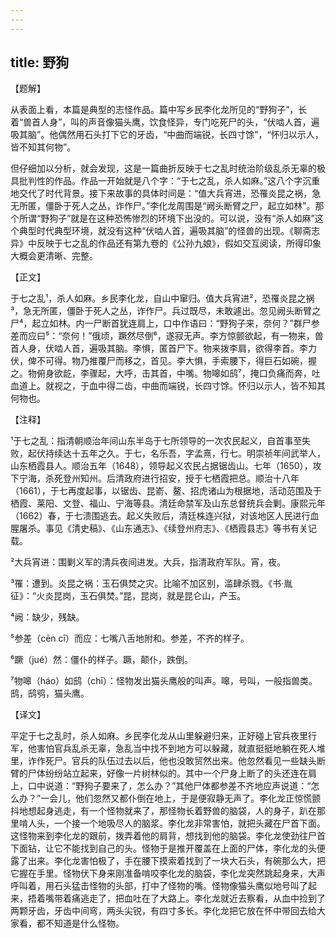 ```yaml
---
---
---
```

title: 野狗
---




【题解】


从表面上看，本篇是典型的志怪作品。篇中写乡民李化龙所见的“野狗子”，长着“兽首人身”，叫的声音像猫头鹰，饮食怪异，专门吃死尸的头，“伏啮人首，遍吸其脑”。他偶然用石头打下它的牙齿，“中曲而端锐，长四寸馀”，“怀归以示人，皆不知其何物”。

但仔细加以分析，就会发现，这是一篇曲折反映于七之乱时统治阶级乱杀无辜的极具批判性的作品。作品一开始就是八个字：“于七之乱，杀人如麻。”这八个字沉重地交代了时代背景。接下来故事的具体时间是：“值大兵宵进，恐罹炎昆之祸，急无所匿，僵卧于死人之丛，诈作尸。”李化龙周围是“阙头断臂之尸，起立如林”。那个所谓“野狗子”就是在这种恐怖惨烈的环境下出没的。可以说，没有“杀人如麻”这个典型时代典型环境，就没有这种“伏啮人首，遍吸其脑”的怪兽的出现。《聊斋志异》中反映于七之乱的作品还有第九卷的《公孙九娘》，假如交互阅读，所得印象大概会更清晰、完整。


【正文】

于七之乱¹，杀人如麻。乡民李化龙，自山中窜归。值大兵宵进²，恐罹炎昆之祸³，急无所匿，僵卧于死人之丛，诈作尸。兵过既尽，未敢遽出。忽见阙头断臂之尸⁴，起立如林。内一尸断首犹连肩上，口中作语曰：“野狗子来，奈何？”群尸参差而应曰⁵：“奈何！”俄顷，蹶然尽倒⁶，遂寂无声。李方惊颤欲起，有一物来，兽首人身，伏啮人首，遍吸其脑。李惧，匿首尸下。物来拨李肩，欲得李首。李力伏，俾不可得。物乃推覆尸而移之，首见。李大惧，手索腰下，得巨石如碗，握之。物俯身欲龁，李骤起，大呼，击其首，中嘴。物嗥如鸱⁷，掩口负痛而奔，吐血道上。就视之，于血中得二齿，中曲而端锐，长四寸馀。怀归以示人，皆不知其何物也。

【注释】


¹于七之乱：指清朝顺治年间山东半岛于七所领导的一次农民起义，自首事至失败，起伏持续达十五年之久。于七，名乐吾，字孟熹，行七。明崇祯年间武举人，山东栖霞县人。顺治五年（1648），领导起义农民占据锯齿山。七年（1650），攻下宁海，杀死登州知州。后清政府进行招安，授于七栖霞把总。顺治十八年（1661），于七再度起事，以锯齿、昆嵛、鳌、招虎诸山为根据地，活动范围及于栖霞、莱阳、文登、福山、宁海等县。清廷命禁军及山东总督统兵会剿。康熙元年（1662）春，于七溃围逃去。起义失败后，清廷株连兴狱，对该地区人民进行血腥屠杀。事见《清史稿》、《山东通志》、《续登州府志》、《栖霞县志》等书有关记载。

²大兵宵进：围剿义军的清兵夜间进发。大兵，指清政府军队。宵，夜。

³罹：遭到。炎昆之祸：玉石俱焚之灾。比喻不加区别，滥肆杀戮。《书·胤征》：“火炎昆岗，玉石俱焚。”昆，昆岗，就是昆仑山，产玉。

⁴阙：缺少，残缺。

⁵参差（cēn cī）而应：七嘴八舌地附和。参差，不齐的样子。

⁶蹶（jué）然：僵仆的样子。蹶，颠仆，跌倒。

⁷物嗥（háo）如鸱（chī）：怪物发出猫头鹰般的叫声。嗥，号叫，一般指兽类。鸱，鸱鸮，猫头鹰。





【译文】


平定于七之乱时，杀人如麻。乡民李化龙从山里躲避归来，正好碰上官兵夜里行军，他害怕官兵乱杀无辜，急乱当中找不到地方可以躲藏，就直挺挺地躺在死人堆里，诈作死尸。官兵的队伍过去以后，他也没敢贸然出来。他忽然看见一些缺头断臂的尸体纷纷站立起来，好像一片树林似的。其中一个尸身上断了的头还连在肩上，口中说道：“野狗子要来了，怎么办？”其他尸体都参差不齐地应声说道：“怎么办？”一会儿，他们忽然又都仆倒在地上，于是便寂静无声了。李化龙正惊慌颤抖地想起身逃走，有一个怪物就来了，那怪物长着野兽的脑袋，人的身子，趴在那里啃人头，一个接一个地吸尽人的脑浆。李化龙非常害怕，就把头藏在尸首下面。这怪物来到李化龙的跟前，拨弄着他的肩背，想找到他的脑袋。李化龙使劲往尸首下面钻，让它不能找到自己的头。怪物于是推开覆盖在上面的尸体，李化龙的头便露了出来。李化龙害怕极了，手在腰下摸索着找到了一块大石头，有碗那么大，把它握在手里。怪物伏下身来刚准备啃咬李化龙的脑袋，李化龙突然跳起身来，大声呼叫着，用石头猛击怪物的头部，打中了怪物的嘴。怪物像猫头鹰似地号叫了起来，捂着嘴带着痛逃走了，把血吐在了大路上。李化龙就近去察看，从血中捡到了两颗牙齿，牙齿中间弯，两头尖锐，有四寸多长。李化龙把它放在怀中带回去给大家看，都不知道是什么怪物。